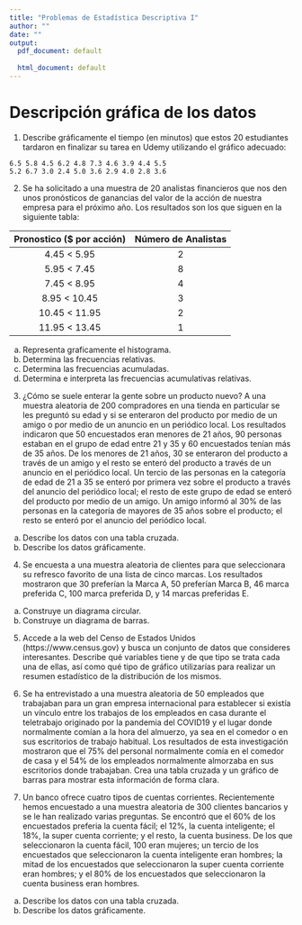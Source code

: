 ```yaml
---
title: "Problemas de Estadística Descriptiva I"
author: ""
date: ""
output:
  pdf_document: default
              
  html_document: default
---
```


# Descripción gráfica de los datos

1. Describe gráficamente el tiempo (en minutos) que estos 20 estudiantes tardaron en finalizar su tarea en Udemy utilizando el gráfico adecuado:

```
6.5 5.8 4.5 6.2 4.8 7.3 4.6 3.9 4.4 5.5 
5.2 6.7 3.0 2.4 5.0 3.6 2.9 4.0 2.8 3.6
```    

2. Se ha solicitado a una muestra de 20 analistas financieros que nos den unos pronósticos de ganancias del valor de la acción de nuestra empresa para el próximo año. Los resultados son los que siguen en la siguiente tabla:

| Pronostico ($ por acción) | Número de Analistas |
|:-------------------------:|:-------------------:|
| 4.45 < 5.95               | 2                   |
| 5.95 < 7.45               | 8                   |
| 7.45 < 8.95               | 4                   |
| 8.95 < 10.45              | 3                   |
| 10.45 < 11.95             | 2                   |
| 11.95 < 13.45             | 1                   |

  a. Representa graficamente el histograma.
  b. Determina las frecuencias relativas. 
  c. Determina las frecuencias acumuladas. 
  d. Determina e interpreta las frecuencias acumulativas relativas.
  
  
3. ¿Cómo se suele enterar la gente sobre un producto nuevo? A una muestra aleatoria de 200 compradores en una tienda en particular se les preguntó su edad y si se enteraron del producto por medio de un amigo o por medio de un anuncio en un periódico local. Los resultados indicaron que 50 encuestados eran menores de 21 años, 90 personas estaban en el grupo de edad entre 21 y 35 y 60 encuestados tenían más de 35 años. De los menores de 21 años, 30 se enteraron del producto a través de un amigo y el resto se enteró del producto a través de un anuncio en el periódico local. Un tercio de las personas en la categoría de edad de 21 a 35 se enteró por primera vez sobre el producto a través del anuncio del periódico local; el resto de este grupo de edad se enteró del producto por medio de un amigo. Un amigo informó al 30% de las personas en la categoría de mayores de 35 años sobre el producto; el resto se enteró por el anuncio del periódico local.

a. Describe los datos con una tabla cruzada. 
b. Describe los datos gráficamente.  


4. Se encuesta a una muestra aleatoria de clientes para que seleccionara su refresco favorito de una lista de cinco marcas. Los resultados mostraron que 30 preferían la Marca A, 50 preferían Marca B, 46 marca preferida C, 100 marca preferida D, y 14 marcas preferidas E.

a. Construye un diagrama circular. 
b. Construye un diagrama de barras.

5. Accede a la web del Censo de Estados Unidos (https://www.census.gov) y busca un conjunto de datos que consideres interesantes. Describe qué variables tiene y de que tipo se trata cada una de ellas, así como qué tipo de gráfico utilizarías para realizar un resumen estadístico de la distribución de los mismos. 

6. Se ha entrevistado a una muestra aleatoria de 50 empleados que trabajaban para un gran empresa internacional para establecer si existía un vínculo entre los trabajos de los empleados en casa durante el teletrabajo originado por la pandemia del COVID19 y el lugar donde normalmente comían a la hora del almuerzo, ya sea en el comedor o en sus escritorios de trabajo habitual. Los resultados de esta investigación mostraron que el 75% del personal normalmente comía en el comedor de casa y el 54% de los empleados normalmente almorzaba en sus escritorios donde trabajaban. Crea una tabla cruzada y un gráfico de barras para mostrar esta información de forma clara.

7. Un banco ofrece cuatro tipos de cuentas corrientes. Recientemente hemos encuestado a una muestra aleatoria de 300 clientes bancarios y se le han realizado varias preguntas. Se encontró que el 60% de los encuestados preferia la cuenta fácil; el 12%, la cuenta inteligente; el 18%, la super cuenta corriente; y el resto, la cuenta business. De los que seleccionaron la cuenta fácil, 100 eran mujeres; un tercio de los encuestados que seleccionaron la cuenta inteligente eran hombres; la mitad de los encuestados que seleccionaron la super cuenta corriente eran hombres; y el 80% de los encuestados que seleccionaron la cuenta business eran hombres.

  a. Describe los datos con una tabla cruzada. 
  b. Describe los datos gráficamente.
  